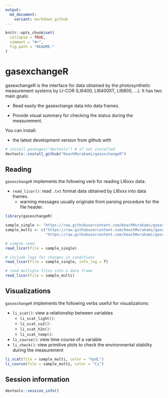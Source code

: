 ```yaml
---
output:
  md_document:
    variant: markdown_github
---
```


<!-- README.md is generated from README.Rmd. Please edit that file -->

```r
knitr::opts_chunk$set(
  collapse = TRUE,
  comment = "#>",
  fig.path = "README-"
)
```

# gasexchangeR

gasexchangeR is the interface for data obtained by the photosynthetic measurement systems by LI-COR (LI6400, LI6400XT, LI6800, ...).
It has two main goals:

* Read easily the gasexchange data into data frames.

* Provide visual summary for checking the status during the measurement.

You can install:

* the latest development version from github with

```R
# install.packages("devtools") # if not installed
devtools::install_github("KeachMurakami/gasexchangeR")
```


## Reading

`gasexchangeR` implements the following verb for reading LI6xxx data:

* `read_licor()`: read `.txt` format data obtained by LI6xxx into data frames.
    * warning messages usually originate from parsing procedure for the file header.

```r
library(gasexchangeR)

sample_single <- "https://raw.githubusercontent.com/KeachMurakami/gasexchangeR/master/R/LI6400.txt"
sample_multi <- c("https://raw.githubusercontent.com/KeachMurakami/gasexchangeR/master/R/LI6400.txt",
                  "https://raw.githubusercontent.com/KeachMurakami/gasexchangeR/master/R/LI6400XT.txt")

# simple read
read_licor(file = sample_single)

# include logs for changes in conditions
read_licor(file = sample_single, info_log = T)

# read multiple files into a data frame
read_licor(file = sample_multi)
```


## Visualizations

`gasexchangeR` implements the following verbs useful for visualizations:

* `li_scat()`: view a relationship between variables
    * `li_scat_light()`:
    * `li_scat_co2()`:
    * `li_scat_h2o()`:
    * `li_scat_temp()`:
* `li_course()`: view time course of a variable
* `li_check()`: view primitive plots to check the environmental stability during the measurement

```r
li_scat(file = sample_multi, color = "VpdL")
li_course(file = sample_multi, color = "Ci")
```


## Session information

```r
devtools::session_info()
```
